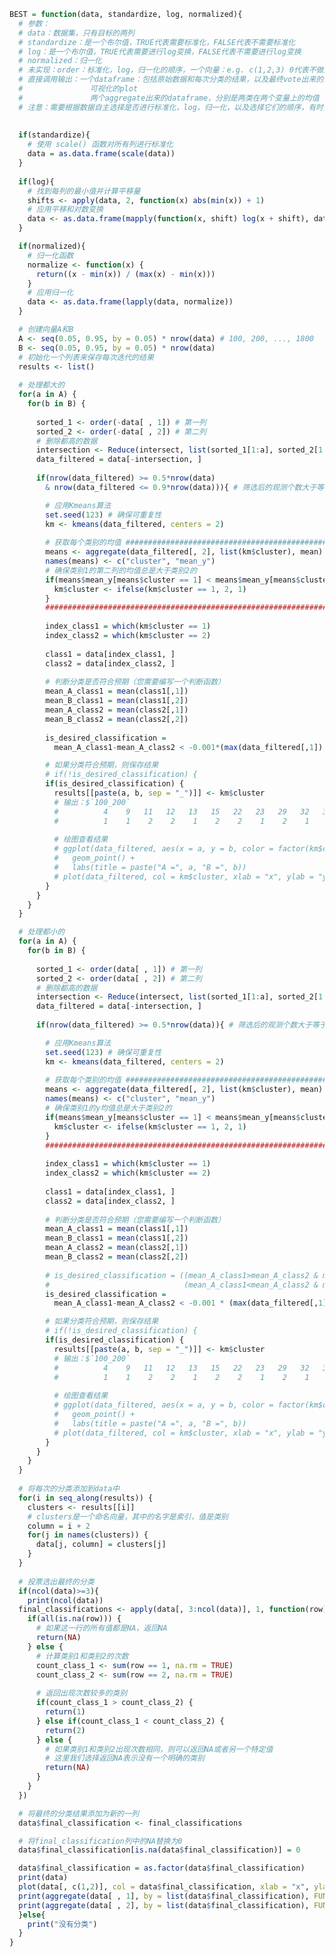 ```r
BEST = function(data, standardize, log, normalized){
  # 参数：
  # data：数据集，只有目标的两列
  # standardize：是一个布尔值，TRUE代表需要标准化，FALSE代表不需要标准化
  # log：是一个布尔值，TRUE代表需要进行log变换，FALSE代表不需要进行log变换
  # normalized：归一化
  # 未实现：order：标准化，log，归一化的顺序，一个向量：e.g. c(1,2,3) 0代表不做此变换
  # 直接调用输出：一个dataframe：包括原始数据和每次分类的结果，以及最终vote出来的分类
  #               可视化的plot
  #               两个aggregate出来的dataframe，分别是两类在两个变量上的均值
  # 注意：需要根据数据自主选择是否进行标准化，log，归一化，以及选择它们的顺序，有时候它们的顺序会严重影响分类的结果!!!!!!!!!!!!!
  
  
  if(standardize){
    # 使用 scale() 函数对所有列进行标准化
    data = as.data.frame(scale(data))
  }
  
  if(log){
    # 找到每列的最小值并计算平移量
    shifts <- apply(data, 2, function(x) abs(min(x)) + 1)
    # 应用平移和对数变换
    data <- as.data.frame(mapply(function(x, shift) log(x + shift), data, shifts))
  }

  if(normalized){
    # 归一化函数
    normalize <- function(x) {
      return((x - min(x)) / (max(x) - min(x)))
    }
    # 应用归一化
    data <- as.data.frame(lapply(data, normalize))
  }

  # 创建向量A和B
  A <- seq(0.05, 0.95, by = 0.05) * nrow(data) # 100, 200, ..., 1800
  B <- seq(0.05, 0.95, by = 0.05) * nrow(data)
  # 初始化一个列表来保存每次迭代的结果
  results <- list()
  
  # 处理都大的
  for(a in A) {
    for(b in B) {
    
      sorted_1 <- order(-data[ , 1]) # 第一列
      sorted_2 <- order(-data[ , 2]) # 第二列
      # 删除都高的数据
      intersection <- Reduce(intersect, list(sorted_1[1:a], sorted_2[1:b]))
      data_filtered = data[-intersection, ]
    
      if(nrow(data_filtered) >= 0.5*nrow(data) 
        & nrow(data_filtered <= 0.9*nrow(data))){ # 筛选后的观测个数大于等于原数据观测个数的百分之50，小于等于原数据总观测数的百分之95才算

        # 应用Kmeans算法
        set.seed(123) # 确保可重复性
        km <- kmeans(data_filtered, centers = 2)
      
        # 获取每个类别的均值 ########################################################
        means <- aggregate(data_filtered[, 2], list(km$cluster), mean) # 根据分类结果对data_filtered第二列（y）取均值
        names(means) <- c("cluster", "mean_y")
        # 确保类别1的第二列的均值总是大于类别2的
        if(means$mean_y[means$cluster == 1] < means$mean_y[means$cluster == 2]){
          km$cluster <- ifelse(km$cluster == 1, 2, 1)
        }
        #############################################################################
    
        index_class1 = which(km$cluster == 1)
        index_class2 = which(km$cluster == 2)
    
        class1 = data[index_class1, ]
        class2 = data[index_class2, ]
    
        # 判断分类是否符合预期（您需要编写一个判断函数）
        mean_A_class1 = mean(class1[,1])
        mean_B_class1 = mean(class1[,2])
        mean_A_class2 = mean(class2[,1])
        mean_B_class2 = mean(class2[,2])
  
        is_desired_classification = 
          mean_A_class1-mean_A_class2 < -0.001*(max(data_filtered[,1]) - min(data_filtered[,1])) & mean_B_class1-mean_B_class2 > 0.001*(max(data_filtered[,2]) - min(data_filtered[,2]))

        # 如果分类符合预期，则保存结果
        # if(!is_desired_classification) {
        if(is_desired_classification) {
          results[[paste(a, b, sep = "_")]] <- km$cluster 
          # 输出：$`100_200`
          #          4    9   11   12   13   15   22   23   29   32   33   36   39   50   53   54 
          #          1    1    2    2    1    2    2    1    2    1    2    1    1    1    2    1 
    
          # 绘图查看结果
          # ggplot(data_filtered, aes(x = a, y = b, color = factor(km$cluster))) +
          #   geom_point() +
          #   labs(title = paste("A =", a, "B =", b))
          # plot(data_filtered, col = km$cluster, xlab = "x", ylab = "y")
        }
      }
    }
  }

  # 处理都小的
  for(a in A) {
    for(b in B) {
    
      sorted_1 <- order(data[ , 1]) # 第一列
      sorted_2 <- order(data[ , 2]) # 第二列
      # 删除都高的数据
      intersection <- Reduce(intersect, list(sorted_1[1:a], sorted_2[1:b]))
      data_filtered = data[-intersection, ]
    
      if(nrow(data_filtered) >= 0.5*nrow(data)){ # 筛选后的观测个数大于等于原数据观测个数的百分之50才算

        # 应用Kmeans算法
        set.seed(123) # 确保可重复性
        km <- kmeans(data_filtered, centers = 2)
      
        # 获取每个类别的均值 ########################################################
        means <- aggregate(data_filtered[, 2], list(km$cluster), mean) # 根据分类结果对data_filtered第二列（y）取均值
        names(means) <- c("cluster", "mean_y")
        # 确保类别1的y均值总是大于类别2的
        if(means$mean_y[means$cluster == 1] < means$mean_y[means$cluster == 2]){
          km$cluster <- ifelse(km$cluster == 1, 2, 1)
        }
        #############################################################################
    
        index_class1 = which(km$cluster == 1)
        index_class2 = which(km$cluster == 2)
    
        class1 = data[index_class1, ]
        class2 = data[index_class2, ]
    
        # 判断分类是否符合预期（您需要编写一个判断函数）
        mean_A_class1 = mean(class1[,1])
        mean_B_class1 = mean(class1[,2])
        mean_A_class2 = mean(class2[,1])
        mean_B_class2 = mean(class2[,2])
  
        # is_desired_classification = ((mean_A_class1>mean_A_class2 & mean_B_class1>mean_B_class2) | 
        #                              (mean_A_class1<mean_A_class2 & mean_B_class1<mean_B_class2))
        is_desired_classification = 
          mean_A_class1-mean_A_class2 < -0.001 * (max(data_filtered[,1]) - min(data_filtered[,1])) & mean_B_class1-mean_B_class2 > 0.001 *   (max(data_filtered[,2]) - min(data_filtered[,2])) 

        # 如果分类符合预期，则保存结果
        # if(!is_desired_classification) {
        if(is_desired_classification) {
          results[[paste(a, b, sep = "_")]] <- km$cluster 
          # 输出：$`100_200`
          #          4    9   11   12   13   15   22   23   29   32   33   36   39   50   53   54 
          #          1    1    2    2    1    2    2    1    2    1    2    1    1    1    2    1 
    
          # 绘图查看结果
          # ggplot(data_filtered, aes(x = a, y = b, color = factor(km$cluster))) +
          #   geom_point() +
          #   labs(title = paste("A =", a, "B =", b))
          # plot(data_filtered, col = km$cluster, xlab = "x", ylab = "y")
        }
      }
    }
  }
  
  # 将每次的分类添加到data中
  for(i in seq_along(results)) {
    clusters <- results[[i]]
    # clusters是一个命名向量，其中的名字是索引，值是类别
    column = i + 2
    for(j in names(clusters)) {
      data[j, column] = clusters[j]
    }
  }
  
  # 投票选出最终的分类
  if(ncol(data)>=3){
    print(ncol(data))
  final_classifications <- apply(data[, 3:ncol(data)], 1, function(row) {
    if(all(is.na(row))) {
      # 如果这一行的所有值都是NA，返回NA
      return(NA)
    } else {
      # 计算类别1和类别2的次数
      count_class_1 <- sum(row == 1, na.rm = TRUE)
      count_class_2 <- sum(row == 2, na.rm = TRUE)
    
      # 返回出现次数较多的类别
      if(count_class_1 > count_class_2) {
        return(1)
      } else if(count_class_1 < count_class_2) {
        return(2)
      } else {
        # 如果类别1和类别2出现次数相同，则可以返回NA或者另一个特定值
        # 这里我们选择返回NA表示没有一个明确的类别
        return(NA)
      }
    }
  })

  # 将最终的分类结果添加为新的一列
  data$final_classification <- final_classifications

  # 将final_classification列中的NA替换为0
  data$final_classification[is.na(data$final_classification)] = 0

  data$final_classification = as.factor(data$final_classification)
  print(data)
  plot(data[, c(1,2)], col = data$final_classification, xlab = "x", ylab = "y")
  print(aggregate(data[ , 1], by = list(data$final_classification), FUN = mean))
  print(aggregate(data[ , 2], by = list(data$final_classification), FUN = mean))
  }else{
    print("没有分类")
  }
}
```